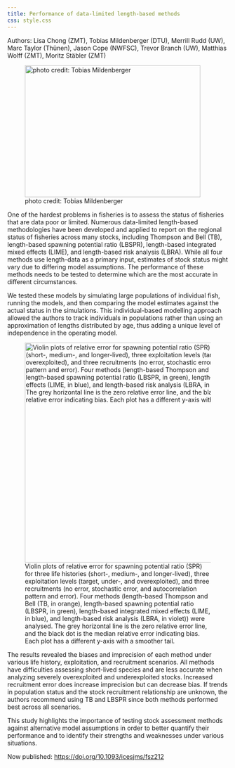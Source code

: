```yaml
---
title: Performance of data-limited length-based methods
css: style.css
---
```


Authors: Lisa Chong (ZMT), Tobias Mildenberger (DTU), Merrill Rudd (UW), Marc Taylor (Thünen), Jason Cope (NWFSC), Trevor Branch (UW), Matthias Wolff (ZMT), Moritz Stäbler (ZMT)

![photo credit: Tobias Mildenberger](./add_files/images/datalimitedfish.JPG){fig-align="center" width="400" height="300"}

One of the hardest problems in fisheries is to assess the status of fisheries that are data poor or limited. Numerous data-limited length-based methodologies have been developed and applied to report on the regional status of fisheries across many stocks, including Thompson and Bell (TB), length-based spawning potential ratio (LBSPR), length-based integrated mixed effects (LIME), and length-based risk analysis (LBRA). While all four methods use length-data as a primary input, estimates of stock status might vary due to differing model assumptions. The performance of these methods needs to be tested to determine which are the most accurate in different circumstances.

We tested these models by simulating large populations of individual fish, running the models, and then comparing the model estimates against the actual status in the simulations. This individual-based modelling approach allowed the authors to track individuals in populations rather than using an approximation of lengths distributed by age, thus adding a unique level of independence in the operating model.

![Violin plots of relative error for spawning potential ratio (SPR) for three life histories (short-, medium-, and longer-lived), three exploitation levels (target, under-, and overexploited), and three recruitments (no error, stochastic error, and autocorrelation pattern and error). Four methods (length-based Thompson and Bell (TB, in orange), length-based spawning potential ratio (LBSPR, in green), length-based integrated mixed effects (LIME, in blue), and length-based risk analysis (LBRA, in violet)) were analysed. The grey horizontal line is the zero relative error line, and the black dot is the median relative error indicating bias. Each plot has a different y-axis with a smoother tail.](./add_files/images/dlm_fig1.jpg){fig-align="center" width="600" height="500"}

The results revealed the biases and imprecision of each method under various life history, exploitation, and recruitment scenarios. All methods have difficulties assessing short-lived species and are less accurate when analyzing severely overexploited and underexploited stocks. Increased recruitment error does increase imprecision but can decrease bias. If trends in population status and the stock recruitment relationship are unknown, the authors recommend using TB and LBSPR since both methods performed best across all scenarios.

This study highlights the importance of testing stock assessment methods against alternative model assumptions in order to better quantify their performance and to identify their strengths and weaknesses under various situations.

Now published: <https://doi.org/10.1093/icesjms/fsz212>

